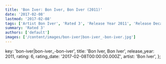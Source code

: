 ```yaml
---
title: 'Bon Iver: Bon Iver, Bon Iver (2011)'
date: '2017-02-08'
lastmod: '2017-02-08'
tags: ['Artist Bon Iver', 'Rated 3', 'Release Year 2011', 'Release Decade 2010']
summary: 'Rated 3'
authors: ['default']
images: ['/content/images/bon-iver|bon-iver_-bon-iver.jpg']
---
```


  key: 'bon-iver|bon-iver_-bon-iver',
  title: 'Bon Iver, Bon Iver',
  release_year: 2011,
  rating: 6,
  rating_date: '2017-02-08T00:00:00.000Z',
  artist: 'Bon Iver',
};

<MusicRating data={data} />
